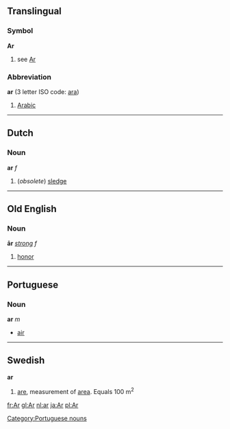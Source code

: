 ==Translingual==
===Symbol===
'''Ar'''
# see [[Ar]]

===Abbreviation===
'''ar''' (3 letter ISO code: [[ara]])

# [[Arabic]]

----

==Dutch==
===Noun===
'''ar''' ''f''

#(''obsolete'') [[sledge]]

----
==Old English==
===Noun===
'''ār''' ''[[Wiktionary Appendix:Old English strong declension|strong]] f''

#[[honor]]
----

==Portuguese==
===Noun===
'''ar''' ''m''

* [[air]]

[[Category:Portuguese nouns]]
----

==Swedish==
'''ar'''

# [[are]], measurement of [[area]]. Equals 100 m<sup>2</sup>

[[fr:Ar]]
[[gl:Ar]]
[[nl:ar]]
[[ja:Ar]]
[[pl:Ar]]